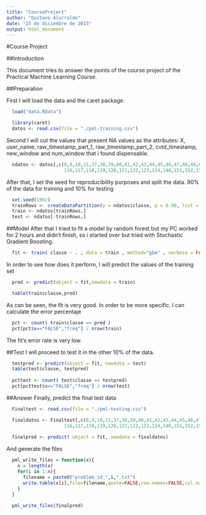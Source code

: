 ---
title: "CourseProject"
author: "Gustavo Alurralde"
date: "25 de diciembre de 2015"
output: html_document
---

#Course Project

##Introduction

This document tries to answer the points of the course project of the Practical Machine Learning Course.

##Preparation

First I will load the data and the caret package.

```{r, echo=FALSE}
  load("data.RData")
```

```{r, results='hide', error=FALSE, warning=FALSE, message=FALSE}
  library(caret)
  datos <- read.csv(file = "./pml-training.csv")
```

Second I will cut the values that present NA values as the attributes: X, user_name, raw_timestamp_part_1, 
raw_timestamp_part_2, cvtd_timestamp, new_window and num_window that i found dispensable.

```{r}
  ndatos <- datos[,c(8,9,10,11,37,38,39,40,41,42,43,44,45,46,47,48,49,60,61,62,63,64,65,66,67,68,84,85,86,102,113,114,115,
                     116,117,118,119,120,121,122,123,124,140,151,152,153,154,155,156,157,158,159,160)]
```

After that, I set the seed for reproducibility purposes and split the data. 90% of the data for training and 10% for testing

```{r}
  set.seed(1992)
  trainRows <- createDataPartition(y = ndatos$classe, p = 0.90, list = FALSE )
  train <- ndatos[trainRows,]
  test <- ndatos[-trainRows,]
```

##Model
After that I tried to fit a model by random forest but my PC worked for 2 hours and didn't finish, so i started over 
but tried with Stochastic Gradient Boosting.
  
```{r, eval=FALSE}
  fit <- train( classe ~ . , data = train , method="gbm" , verbose = FALSE )
```

In order to see how does it perform, I will predict the values of the training set
```{r, results='hide', error=FALSE, warning=FALSE, message=FALSE}
  pred <- predict(object = fit,newdata = train)
```
```{r}
  table(train$classe,pred)
```

As can be seen, the fit is very good. In order to be more specific. I can calculate the error percentaje

```{r}
  pct <- count( train$classe == pred )
  pct[pct$x=="FALSE","freq"] / nrow(train)
```

The fit's error rate is very low. 

##Test
I will proceed to test it in the other 10% of the data.

```{r}
  testpred <- predict(object = fit, newdata = test)
  table(test$classe, testpred)
  
  pcttest <- count( test$classe == testpred)
  pct[pcttest$x=="FALSE","freq"] / nrow(test)
```


##Answer
Finally, predict the final test data

```{r}
  Finaltest <- read.csv(file = "./pml-testing.csv")

  finaldatos <- Finaltest[,c(8,9,10,11,37,38,39,40,41,42,43,44,45,46,47,48,49,60,61,62,63,64,65,66,67,68,84,85,86,102,113,114,115,
                     116,117,118,119,120,121,122,123,124,140,151,152,153,154,155,156,157,158,159,160)]
  
  finalpred <- predict( object = fit, newdata = finaldatos)
```

And generate the files

```{r, eval=FALSE}
  pml_write_files = function(x){
    n = length(x)
    for(i in 1:n){
      filename = paste0("problem_id_",i,".txt")
      write.table(x[i],file=filename,quote=FALSE,row.names=FALSE,col.names=FALSE)
    }
  }
  
  pml_write_files(finalpred)
```
  
